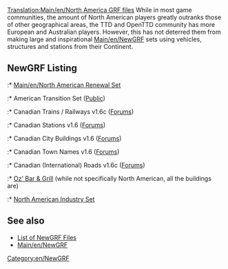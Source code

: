 [[Translation:Main/en/North America GRF files]]
{{Template:NewGRF Country|
Flag=800px-Flag of the United States.png|
name=United States of America|
website=www.as-st.com/ttd/newusa/|
setname=American Transition Set}}
While in most game communities, the amount of North American players greatly outranks those of other geographical areas, the TTD and OpenTTD community has more European and Australian players. However, this has not deterred them from making large and inspirational [[Main/en/NewGRF]] sets using vehicles, structures and stations from their Continent.

==NewGRF Listing==
:* [[Main/en/North American Renewal Set]]
:* American Transition Set ([http://www.as-st.com/ttd/newusa/ Public])
:* Canadian Trains / Railways v1.6c ([http://www.tt-forums.net/viewtopic.php?t=66710 Forums])
:* Canadian Stations v1.6 ([http://www.tt-forums.net/viewtopic.php?t=66710 Forums])
:* Canadian City Buildings v1.6 ([http://www.tt-forums.net/viewtopic.php?t=66710 Forums])
:* Canadian Town Names v1.6 ([http://www.tt-forums.net/viewtopic.php?t=66710 Forums])
:* Canadian (International) Roads v1.6c ([http://www.tt-forums.net/viewtopic.php?t=66710 Forums])
:* [http://www.tt-forums.net/viewtopic.php?t=24086 Oz' Bar & Grill] (while not specifically North American, all the buildings are)
:* [http://www.tt-forums.net/viewtopic.php?t=28212 North American Industry Set]
{{Template:NewGRF Country|
Flag=800px-Flag of Canada.png|
name=Canada|
website=canadian.users.tt-forums.net|
setname=All Things Canadian}}

== See also ==
* [[Main/en/NewGRF List|List of NewGRF Files]]
* [[Main/en/NewGRF]]

[[Category:en/NewGRF]]